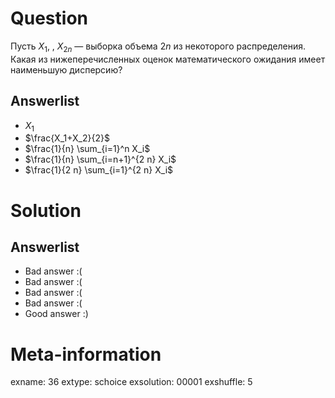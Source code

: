 Question
========
Пусть $X_1$, \ldots, $X_{2 n}$ — выборка объема $2 n$ из некоторого распределения. Какая из нижеперечисленных оценок математического ожидания имеет наименьшую дисперсию?


Answerlist
----------
*  $X_1$
*  $\frac{X_1+X_2}{2}$
*  $\frac{1}{n} \sum_{i=1}^n X_i$
*  $\frac{1}{n} \sum_{i=n+1}^{2 n} X_i$
*  $\frac{1}{2 n} \sum_{i=1}^{2 n} X_i$

Solution
========

Answerlist
----------
*  Bad answer :(
*  Bad answer :(
*  Bad answer :(
*  Bad answer :(
*  Good answer :)

Meta-information
================
exname: 36
extype: schoice
exsolution: 00001
exshuffle: 5
